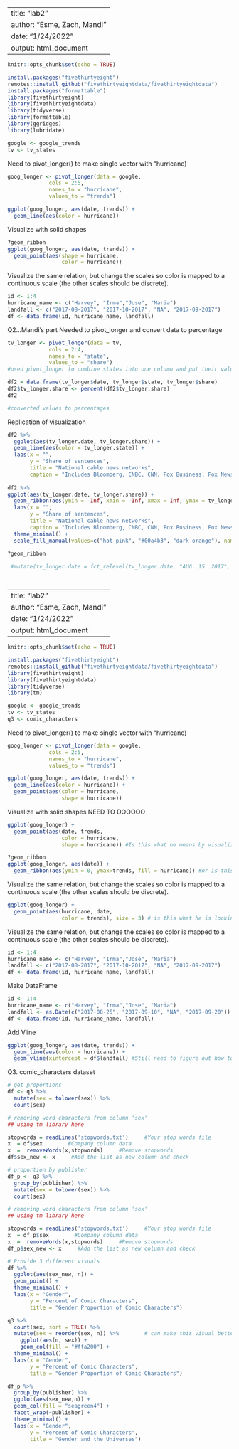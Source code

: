
---
title: "lab2"
author: "Esme, Zach, Mandi"
date: "1/24/2022"
output: html_document
---

```r
knitr::opts_chunk$set(echo = TRUE)
```

```r
install.packages("fivethirtyeight")
remotes::install_github("fivethirtyeightdata/fivethirtyeightdata")
install.packages("formattable")
library(fivethirtyeight)
library(fivethirtyeightdata)
library(tidyverse)
library(formattable)
library(ggridges)
library(lubridate)
```


```r
google <- google_trends
tv <- tv_states
```

Need to pivot_longer() to make single vector with "hurricane)
```r
goog_longer <- pivot_longer(data = google,
             cols = 2:5,
             names_to = "hurricane",
             values_to = "trends")
```

```r
ggplot(goog_longer, aes(date, trends)) +
  geom_line(aes(color = hurricane))
```

Visualize with solid shapes
```r
?geom_ribbon
ggplot(goog_longer, aes(date, trends)) +
  geom_point(aes(shape = hurricane,
                 color = hurricane))
```

Visualize the same relation, but change the scales so color is mapped to a continuous scale (the other scales should be discrete).
```r
id <- 1:4
hurricane_name <- c("Harvey", "Irma","Jose", "Maria")
landfall <- c("2017-08-2017", "2017-10-2017", "NA", "2017-09-2017")
df <- data.frame(id, hurricane_name, landfall)
```

Q2...Mandi's part
Needed to pivot_longer and convert data to percentage
```r
tv_longer <- pivot_longer(data = tv,
             cols = 2:4,
             names_to = "state",
             values_to = "share")
#used pivot_longer to combine states into one column and put their values in another

df2 = data.frame(tv_longer$date, tv_longer$state, tv_longer$share)
df2$tv_longer.share <- percent(df2$tv_longer.share)
df2

#converted values to percentages

```





Replication of visualization 
```r
df2 %>% 
  ggplot(aes(tv_longer.date, tv_longer.share)) +
  geom_line(aes(color = tv_longer.state)) +
  labs(x = "", 
       y = "Share of sentences", 
       title = "National cable news networks", 
       caption = "Includes Bloomberg, CNBC, CNN, Fox Business, Fox News and MSNBC.")
 
df2 %>% 
ggplot(aes(tv_longer.date, tv_longer.share)) +
  geom_ribbon(aes(ymin = -Inf, xmin = -Inf, xmax = Inf, ymax = tv_longer.share, fill = tv_longer.state)) +
  labs(x = "", 
       y = "Share of sentences", 
       title = "National cable news networks", 
       caption = "Includes Bloomberg, CNBC, CNN, Fox Business, Fox News and MSNBC.") +
  theme_minimal() +
  scale_fill_manual(values=c("hot pink", "#00a4b3", "dark orange"), name="fill")

?geom_ribbon
  
 #mutate(tv_longer.date = fct_relevel(tv_longer.date, "AUG. 15. 2017", "SEPT. 1", "SEPT. 15", "OCT. 1")) %>% 




```



---
title: "lab2"
author: "Esme, Zach, Mandi"
date: "1/24/2022"
output: html_document
---

```r
knitr::opts_chunk$set(echo = TRUE)
```

```r
install.packages("fivethirtyeight")
remotes::install_github("fivethirtyeightdata/fivethirtyeightdata")
library(fivethirtyeight)
library(fivethirtyeightdata)
library(tidyverse)
library(tm)
```


```r
google <- google_trends
tv <- tv_states
q3 <- comic_characters
```

Need to pivot_longer() to make single vector with "hurricane)
```r
goog_longer <- pivot_longer(data = google,
             cols = 2:5,
             names_to = "hurricane",
             values_to = "trends")
```

```r
ggplot(goog_longer, aes(date, trends)) +
  geom_line(aes(color = hurricane)) +
  geom_point(aes(color = hurricane,
                 shape = hurricane))
```

Visualize with solid shapes NEED TO DOOOOO
```r
ggplot(goog_longer) +
  geom_point(aes(date, trends, 
                 color = hurricane,
                 shape = hurricane)) #Is this what he means by visualizing with solid shapes?

?geom_ribbon
ggplot(goog_longer, aes(date)) +
  geom_ribbon(aes(ymin = 0, ymax=trends, fill = hurricane)) #or is this what he wants?
```

<!-- Zach, I think when I merged my branch it was not done correctly and there was extra of everything. I removed exact duplicates but these two code chunks (above and below) were the only thing different so I kept both since you would know better which is the most accurate version. Sorry!! -->

Visualize the same relation, but change the scales so color is mapped to a continuous scale (the other scales should be discrete).
```r
ggplot(goog_longer) +
  geom_point(aes(hurricane, date,
                 color = trends), size = 3) # is this what he is looking for?
```

Visualize the same relation, but change the scales so color is mapped to a continuous scale (the other scales should be discrete).
```r
id <- 1:4
hurricane_name <- c("Harvey", "Irma","Jose", "Maria")
landfall <- c("2017-08-2017", "2017-10-2017", "NA", "2017-09-2017")
df <- data.frame(id, hurricane_name, landfall)
```

Make DataFrame
```r
id <- 1:4
hurricane_name <- c("Harvey", "Irma","Jose", "Maria")
landfall <- as.Date(c("2017-08-25", "2017-09-10", "NA", "2017-09-20"))
df <- data.frame(id, hurricane_name, landfall)
```

Add Vline
```r
ggplot(goog_longer, aes(date, trends)) +
  geom_line(aes(color = hurricane)) +
  geom_vline(xintercept = df$landfall) #Still need to figure out how to either make them match the colors of goog_longer$hurricane or to add labels to the vlines
```

Q3. comic_characters dataset
<!-- working on making prettier and reordering; want another kind besides bar charts -->
```r
# get proportions
df <- q3 %>%
  mutate(sex = tolower(sex)) %>% 
  count(sex)

# removing word characters from column 'sex'
## using tm library here

stopwords = readLines('stopwords.txt')     #Your stop words file
x  = df$sex        #Company column data
x  =  removeWords(x,stopwords)     #Remove stopwords
df$sex_new <- x     #Add the list as new column and check

# proportion by publisher
df_p <- q3 %>%
  group_by(publisher) %>% 
  mutate(sex = tolower(sex)) %>% 
  count(sex)

# removing word characters from column 'sex'
## using tm library here

stopwords = readLines('stopwords.txt')     #Your stop words file
x  = df_p$sex        #Company column data
x  =  removeWords(x,stopwords)     #Remove stopwords
df_p$sex_new <- x     #Add the list as new column and check

# Provide 3 different visuals
df %>% 
  ggplot(aes(sex_new, n)) +
  geom_point() +
  theme_minimal() +
  labs(x = "Gender",
       y = "Percent of Comic Characters",
       title = "Gender Proportion of Comic Characters")

q3 %>% 
  count(sex, sort = TRUE) %>% 
  mutate(sex = reorder(sex, n)) %>%        # can make this visual better
    ggplot(aes(n, sex)) +
    geom_col(fill = "#ffa200") +
  theme_minimal() +
  labs(x = "Gender",
       y = "Percent of Comic Characters",
       title = "Gender Proportion of Comic Characters")

df_p %>% 
  group_by(publisher) %>% 
  ggplot(aes(sex_new,n)) +
  geom_col(fill = "seagreen4") +
  facet_wrap(~publisher) +
  theme_minimal() +
  labs(x = "Gender",
       y = "Percent of Comic Characters",
       title = "Gender and the Universes")

```
